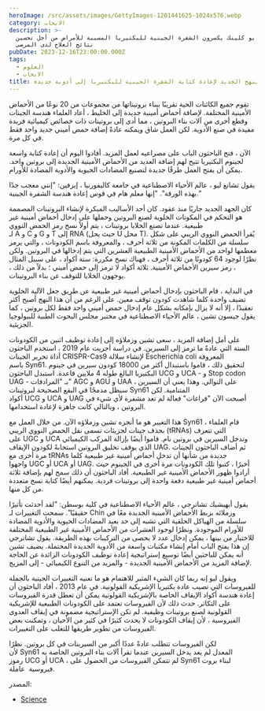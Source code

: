 ```yaml
---
heroImage: /src/assets/images/GettyImages-1201441625-1024x576.webp
category: الابحات
description: >-
  لماء مايو كلينك يكسرون الشفرة الجينية للبكتيريا المسببة للأمراض من أجل تحسين
  نتائج العلاج لدى المرضى
pubDate: 2023-12-16T23:00:00.000Z
tags:
  - العلوم
  - الابحات
title: النهج الجديد لإعادة كتابة الشفرة الجينية للبكتيريا إلى أدوية جديدة
---
```


تقوم جميع الكائنات الحية تقريبًا ببناء بروتيناتها من مجموعات من 20 نوعًا من الأحماض الأمينية المختلفة. لإضافة أحماض أمينية جديدة إلى الخليط ، أعاد العلماء هندسة الجينات وقطع أخرى من آلات بناء البروتين ، مما أدى إلى بروتينات ذات خصائص كيميائية فريدة مفيدة في صنع الأدوية. لكن العمل شاق ويمكنه عادةً إضافة حمض أميني جديد واحد فقط في كل مرة.

الآن ، فتح الباحثون الباب على مصراعيه لعمل المزيد. أفادوا اليوم أن إعادة كتابة واسعة لجينوم البكتيريا تتيح لهم إضافة العديد من الأحماض الأمينية الجديدة إلى بروتين واحد. يمكن أن يفتح العمل طرقًا جديدة لتصنيع المضادات الحيوية والأدوية المضادة للأورام.



يقول تشانغ ليو ، عالم الأحياء الاصطناعية في جامعة كاليفورنيا ، إيرفين: "إنني معجب جدًا بهذه الورقة". "إنها معلم هام في قوس إعادة هندسة الشفرة الجينية."



كان الجهد الجديد جاريًا منذ عقود. كان أحد الأساليب المبكرة لإنشاء البروتينات المصممة هو التحكم في المكونات الخلوية لصنع البروتين وحملها على إدخال أحماض أمينية غير طبيعية. عندما تصنع الخلايا بروتينات ، يتم أولاً نسخ رمز الحمض النووي لـ A و C و G و T إلى RNA (حيث يحل U محل T). يُقرأ الحمض النووي الريبي على شكل سلسلة من الكلمات المكونة من ثلاثة أحرف ، والمعروفة باسم الكودونات ، والتي يرمز معظمها لواحد من الأحماض الأمينية الطبيعية العشرين التي يتم إدخالها في البروتين. ولكن نظرًا لوجود 64 كودونًا من ثلاثة أحرف ، فهناك نسخ مكررة: ستة أكواد ، على سبيل المثال ، رمز سيرين الأحماض الأمينية. ثلاثة أكواد لا ترمز إلى حمض أميني ؛ بدلاً من ذلك ، يوجهون الخلايا للتوقف عن بناء البروتينات.



في البداية ، قام الباحثون بإدخال أحماض أمينية غير طبيعية عن طريق جعل الآلية الخلوية تضيف واحدة كلما شاهدت كودون توقف معين. على الرغم من أن هذا النهج أصبح أكثر تعقيدًا ، إلا أنه لا يزال بإمكانه بشكل عام إدخال حمض أميني واحد فقط لكل بروتين ، كما يقول جيسون تشين ، عالم الأحياء الاصطناعية في مختبر مجلس البحوث الطبية للبيولوجيا الجزيئية.



على أمل إضافة المزيد ، سعى تشين وزملاؤه إلى إعادة توظيف اثنين من الكودونات الستة التي عادةً ما ترمز إلى السيرين. في دراسة أجريت عام 2019 ، استخدم الباحثون أداة تحرير الجينات CRISPR-Cas9 لإنشاء سلالة Escherichia coli المعروفة باسم Syn61. لتحقيق ذلك ، قاموا باستبدال أكثر من 18000 كودون سيرين في جينوم البكتيريا البالغ طوله 4 ملايين قاعدة. استبدل الباحثون UCG و UCA - و Stop codon UAG - بـ "المرادفات" AGC و AGU و UAA ، على التوالي. وهذا يعني أن السيرين سيظل مدمجًا في البقع الصحيحة لبروتينات Syn61 المتنامية. لكن أكواد UCG و UCA و UAG أصبحت الآن "فراغات" فعالة لم تعد مشفرة لأي شيء في البروتين ، وبالتالي كانت جاهزة لإعادة استخدامها.



هذا التغيير هو ما أنجزه تشين وزملاؤه الآن. من خلال العمل مع Syn61 ، قام العلماء بحذف جينات لجزيئات تسمى نقل الحمض النووي الريبي (tRNAs) التي تتعرف على UGC و UCA وتدخل السيرين في بروتين نام. قاموا أيضًا بإزالة المركب الكيميائي الذي يوقف تخليق البروتين استجابةً لكودون الإيقاف UAG. ثم أضاف الباحثون الجينات مرة أخرى مع tRNAs جديدة من شأنها أن تدخل أحماض أمينية غير طبيعية كلما واجهوا UGC أو UCA أو UAG. أخيرًا ، كتبوا تلك الكودونات مرة أخرى في الجينوم حيث أرادوا ظهور الأحماض الأمينية غير الطبيعية. أفاد الباحثون أن ذلك سمح لهم بإضافة ثلاثة أحماض أمينية غير طبيعية دفعة واحدة إلى بروتينات فردية. يمكنهم أيضًا كتابة نسخ متعددة من كل منها.



يقول أبهيشيك تشاترجي ، عالم الأحياء الاصطناعية في كلية بوسطن: "لقد أحدثت تأثيرًا حقيقيًا". سمحت التغييرات لـ Chin وزملائه بربط الأحماض الأمينية الجديدة معًا في سلسلة من الهياكل الحلقية التي تشبه إلى حد بعيد المضادات الحيوية والأدوية المضادة للأورام الموجودة. ونظرًا لوجود العشرات من الأحماض الأمينية غير الطبيعية المختلفة للاختيار من بينها ، يمكن إدخال عدد لا يحصى من التركيبات بهذه الطريقة. يقول تشاترجي إن هذا يفتح الباب أمام إنشاء مكتبات واسعة من الأدوية الجديدة المحتملة. يضيف تشين أنه يمكن للباحثين أيضًا توسيع إستراتيجية إعادة توظيف الكودونات الزائدة عن الحاجة لإضافة المزيد من الأحماض الأمينية الجديدة - والمزيد من التنوع الكيميائي - إلى المزيج.



ويقول ليو إنه ربما كان الشيء المثير للاهتمام هو ما تعنيه التغييرات الجينية بالجملة للفيروسات التي تصيب عادة بكتيريا الإشريكية القولونية. في عام 2013 ، أفاد الباحثون أن إعادة هندسة أكواد الإيقاف الخاصة بالإشريكية القولونية يمكن أن تعطل قدرة الفيروسات على التكاثر. حدث ذلك لأن الفيروسات تعتمد على الكودونات الطبيعية للإشريكية القولونية لصنع بروتينات وظيفية. لم تكن الإستراتيجية مضمونة في إيقاف العدوى الفيروسية ، لأن إيقاف الكودونات لا يحدث كثيرًا في كثير من الأحيان ، وتمكنت بعض الفيروسات من تطوير طريقها للتغلب على التغييرات.



لكن الفيروسات تتطلب عادةً عددًا أكبر من السيرينات في كل بروتين. نظرًا لأن Syn61 المعدل لم يعد يدخل السيرين عندما تقرأ آلات بناء البروتين الخاصة به رموز UCG أو UCA ، لم تتمكن الفيروسات من الحصول على Syn61 لبناء بروت فيروسية  عاملة.

المصدر:

- [Science](https://www.science.org/content/article/new-approach-rewriting-bacteria-s-genetic-code-could-lead-novel-medicines)
